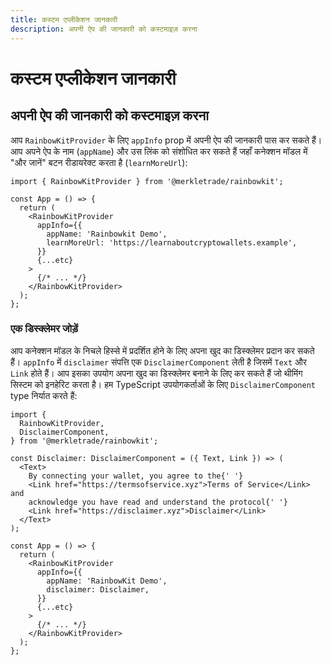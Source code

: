 ```yaml
---
title: कस्टम एप्लीकेशन जानकारी
description: अपनी ऐप की जानकारी को कस्टमाइज़ करना
---
```


# कस्टम एप्लीकेशन जानकारी

## अपनी ऐप की जानकारी को कस्टमाइज़ करना

आप `RainbowKitProvider` के लिए `appInfo` prop में अपनी ऐप की जानकारी पास कर सकते हैं। आप अपने ऐप के नाम (`appName`) और उस लिंक को संशोधित कर सकते हैं जहाँ कनेक्शन मॉडल में "और जानें" बटन रीडायरेक्ट करता है (`learnMoreUrl`):

```tsx
import { RainbowKitProvider } from '@merkletrade/rainbowkit';

const App = () => {
  return (
    <RainbowKitProvider
      appInfo={{
        appName: 'Rainbowkit Demo',
        learnMoreUrl: 'https://learnaboutcryptowallets.example',
      }}
      {...etc}
    >
      {/* ... */}
    </RainbowKitProvider>
  );
};
```

### एक डिस्क्लेमर जोड़ें

आप कनेक्शन मॉडल के निचले हिस्से में प्रदर्शित होने के लिए अपना खुद का डिस्क्लेमर प्रदान कर सकते हैं। `appInfo` में `disclaimer` संपत्ति एक `DisclaimerComponent` लेती है जिसमें `Text` और `Link` होते हैं। आप इसका उपयोग अपना खुद का डिस्क्लेमर बनाने के लिए कर सकते हैं जो थीमिंग सिस्टम को इनहेरिट करता है। हम TypeScript उपयोगकर्ताओं के लिए `DisclaimerComponent` type निर्यात करते हैं:

```tsx
import {
  RainbowKitProvider,
  DisclaimerComponent,
} from '@merkletrade/rainbowkit';

const Disclaimer: DisclaimerComponent = ({ Text, Link }) => (
  <Text>
    By connecting your wallet, you agree to the{' '}
    <Link href="https://termsofservice.xyz">Terms of Service</Link> and
    acknowledge you have read and understand the protocol{' '}
    <Link href="https://disclaimer.xyz">Disclaimer</Link>
  </Text>
);

const App = () => {
  return (
    <RainbowKitProvider
      appInfo={{
        appName: 'RainbowKit Demo',
        disclaimer: Disclaimer,
      }}
      {...etc}
    >
      {/* ... */}
    </RainbowKitProvider>
  );
};
```
